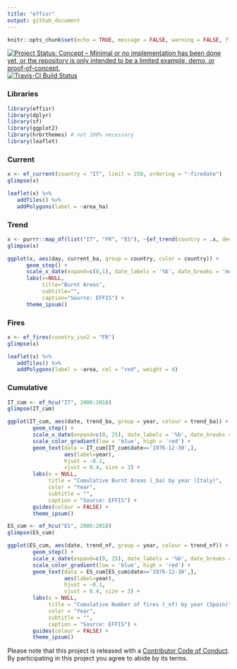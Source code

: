 ```yaml
---
title: "effisr"
output: github_document
---
```


```r
knitr::opts_chunk$set(echo = TRUE, message = FALSE, warning = FALSE, fig.retina = 2, collapse = TRUE)
```

[![Project Status: Concept – Minimal or no implementation has been done yet, or the repository is only intended to be a limited example, demo, or proof-of-concept.](http://www.repostatus.org/badges/latest/concept.svg)](http://www.repostatus.org/#concept)
[![Travis-CI Build Status](https://travis-ci.org/patperu/effisr.svg?branch=master)](https://travis-ci.org/patperu/effisr)

### Libraries

```r

library(effisr)
library(dplyr)
library(sf)
library(ggplot2)
library(hrbrthemes) # not 100% necessary
library(leaflet)

```

### Current

```r

x <- ef_current(country = "IT", limit = 250, ordering = "-firedate")
glimpse(x)

leaflet(x) %>%
   addTiles() %>%
   addPolygons(label = ~area_ha)

```

### Trend

```r

x <- purrr::map_df(list("IT", "FR", "ES"), ~{ef_trend(country = .x, decimate = 7)})
glimpse(x)

ggplot(x, aes(day, current_ba, group = country, color = country)) + 
      geom_step() + 
      scale_x_date(expand=c(0,1), date_labels = '%b', date_breaks = 'month') +
      labs(x=NULL,
           title="Burnt Areas",
           subtitle="",
           caption="Source: EFFIS") + 
      theme_ipsum()
```

### Fires

```r

x <- ef_fires(country_iso2 = "FR")
glimpse(x)

leaflet(x) %>%
   addTiles() %>%
   addPolygons(label = ~area, col = "red", weight = 4)

```

### Cumulative

```r

IT_cum <- ef_hcu("IT", 2006:2018)
glimpse(IT_cum)

ggplot(IT_cum, aes(date, trend_ba, group = year, colour = trend_ba)) +
        geom_step() +
        scale_x_date(expand=c(0, 25), date_labels = '%b', date_breaks = '2 months') +
        scale_color_gradient(low = 'blue', high = 'red') +
        geom_text(data = IT_cum[IT_cum$date=='1976-12-30',], 
                  aes(label=year), 
                  hjust = -0.1, 
                  vjust = 0.4, size = 3) +
        labs(x = NULL,
             title = "Cumulative Burnt Areas (_ba) by year (Italy)",
             color = "Year",
             subtitle = "",
             caption = "Source: EFFIS") +
        guides(colour = FALSE) +
        theme_ipsum()

ES_cum <- ef_hcu("ES", 2006:2018)
glimpse(ES_cum)

ggplot(ES_cum, aes(date, trend_nf, group = year, colour = trend_nf)) + 
        geom_step() +
        scale_x_date(expand=c(0, 25), date_labels = '%b', date_breaks = '2 months') +
        scale_color_gradient(low = 'blue', high = 'red') +
        geom_text(data = ES_cum[ES_cum$date=='1976-12-30',], 
                  aes(label=year), 
                  hjust = -0.1, 
                  vjust = 0.4, size = 3) +
        labs(x = NULL,
             title = "Cumulative Number of fires (_nf) by year (Spain)",
             color = "Year",
             subtitle = "",
             caption = "Source: EFFIS") +
        guides(colour = FALSE) +
        theme_ipsum()
```

Please note that this project is released with a [Contributor Code of Conduct](CONDUCT.md). By participating in this project you agree to abide by its terms.
